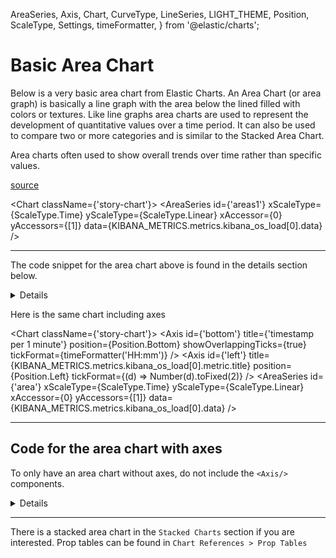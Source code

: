   AreaSeries,
  Axis,
  Chart,
  CurveType,
  LineSeries,
  LIGHT_THEME,
  Position,
  ScaleType,
  Settings,
  timeFormatter,
} from '@elastic/charts';

<Meta title="Types of charts/Area Charts/Basic and with axes" />

# Basic Area Chart
Below is a very basic area chart from Elastic Charts. An Area Chart (or area graph) is basically a line graph with the area below the lined filled with colors or textures.
Like line graphs area charts are used to represent the development of quantitative values over a time period. It can also be used to compare two or more categories and is similar to the Stacked Area Chart.

Area charts often used to show overall trends over time rather than specific values.

[source](https://datavizproject.com/data-type/area-chart/)

<Chart className={'story-chart'}>
  <AreaSeries
    id={'areas1'}
    xScaleType={ScaleType.Time}
    yScaleType={ScaleType.Linear}
    xAccessor={0}
    yAccessors={[1]}
    data={KIBANA_METRICS.metrics.kibana_os_load[0].data}
  />
</Chart>

***

The code snippet for the area chart above is found in the details section below.

<details>

```js
<Chart className={'story-chart'}>
  <AreaSeries
    id={'areas1'}
    xScaleType={ScaleType.Time}
    yScaleType={ScaleType.Linear}
    xAccessor={0}
    yAccessors={[1]}
    data={KIBANA_METRICS.metrics.kibana_os_load[0].data}
  />
</Chart>
```
</details>

Here is the same chart including axes

<Chart className={'story-chart'}>
  <Axis
    id={'bottom'}
    title={'timestamp per 1 minute'}
    position={Position.Bottom}
    showOverlappingTicks={true}
    tickFormat={timeFormatter('HH:mm')}
  />
  <Axis
    id={'left'}
    title={KIBANA_METRICS.metrics.kibana_os_load[0].metric.title}
    position={Position.Left}
    tickFormat={(d) => Number(d).toFixed(2)}
  />
  <AreaSeries
  id={'area'}
  xScaleType={ScaleType.Time}
  yScaleType={ScaleType.Linear}
  xAccessor={0}
  yAccessors={[1]}
  data={KIBANA_METRICS.metrics.kibana_os_load[0].data}
  />
</Chart>


***


## Code for the area chart with axes

To only have an area chart without axes, do not include the `<Axis/>` components.

<details>

```js
<Chart className={'story-chart'}>
  <Axis
    id={'bottom'}
    title={'timestamp per 1 minute'}
    position={Position.Bottom}
    showOverlappingTicks={true}
    tickFormat={timeFormatter('HH:mm')}
  />
  <Axis
    id={'left'}
    title={KIBANA_METRICS.metrics.kibana_os_load[0].metric.title}
    position={Position.Left}
    tickFormat={(d) => Number(d).toFixed(2)}
  />
  <AreaSeries
    id={'area'}
    xScaleType={ScaleType.Time}
    yScaleType={ScaleType.Linear}
    xAccessor={0}
    yAccessors={[1]}
    data={KIBANA_METRICS.metrics.kibana_os_load[0].data}
  />
</Chart>
```
</details>

***
There is a stacked area chart in the `Stacked Charts` section if you are interested.
Prop tables can be found in `Chart References > Prop Tables`
